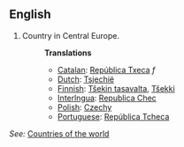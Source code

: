 ==English==

# Country in Central Europe.
#:'''Translations'''
#:*[[Catalan]]: [[República Txeca]] ''f''
#:*[[Dutch]]: [[Tsjechië]]
#:*[[Finnish]]: [[Tšekin tasavalta]], [[Tšekki]]
#:*[[Interlngua]]: [[Republica Chec]]
#:*[[Polish]]: [[Czechy]]
#:*[[Portuguese]]: [[República Tcheca]]

''See:'' [[Countries of the world]]